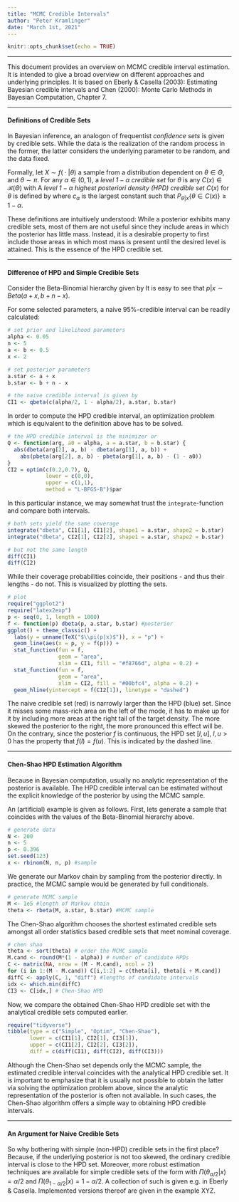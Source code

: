 ```yaml
---
title: "MCMC Credible Intervals"
author: "Peter Kramlinger"
date: "March 1st, 2021"
---
```


```r
knitr::opts_chunk$set(echo = TRUE)
```

***

This document provides an overview on MCMC credible interval estimation. 
It is intended to give a broad overview on different approaches and underlying principles. 
It is based on Eberly & Casella (2003): Estimating Bayesian credible intervals and Chen (2000): Monte Carlo Methods in Bayesian Computation, Chapter 7. 

***

#### Definitions of Credible Sets

In Bayesian inference, an analogon of frequentist *confidence sets* is given by credible sets. 
While the data is the realization of the random process in the former, the latter considers the underlying parameter to be random, and the data fixed. 

Formally, let $X\sim f(\;\cdot\;|\theta)$ a sample from a distribution dependent on $\theta\in\Theta$, and $\theta\sim\pi$. 
For any $\alpha\in(0,1)$, a *level $1-\alpha$ credible set* for $\theta$ is any $C(x)\in\mathcal{B}(\Theta)$ with
\begin{equation*}
  P_{\theta|x}\{\theta\in C(x)\} = \int_{C(x)}\pi(\theta|x)\;d\theta
  \geq 1- \alpha.
\end{equation*}
A *level $1-\alpha$ highest posteriori density (HPD) credible set* $C(x)$ for $\theta$ is defined by
\begin{equation*}
  C(x) = \{ \theta\;|\; \pi(\theta|x) \geq c_\alpha\},
\end{equation*}
where $c_\alpha$ is the largest constant such that $P_{\theta|x}\{\theta\in C(x)\} \geq 1-\alpha$.

These definitions are intuitively understood: While a posterior exhibits many credible sets, most of them are not useful since they include areas in which the posterior has little mass. 
Instead, it is a desirable property to first include those areas in which most mass is present until the desired level is attained. 
This is the essence of the HPD credible set. 


***

#### Difference of HPD and Simple Credible Sets

Consider the Beta-Binomial hierarchy given by 
\begin{align*}
  X|p &\sim B(n,p),\\
  p &\sim Beta(a,b). 
\end{align*}
It is easy to see that $p | x \sim Beta( a + x, b + n - x)$. 

For some selected parameters, a naive 95%-credible interval can be readily calculated: 

```r
 
# set prior and likelihood parameters
alpha <- 0.05 
n <- 5
a <- b <- 0.5
x <- 2

# set posterior parameters
a.star <- a + x
b.star <- b + n - x

# the naive credible interval is given by 
CI1 <- qbeta(c(alpha/2, 1 - alpha/2), a.star, b.star)

```

In order to compute the HPD credible interval, an optimization problem which is equivalent to the definition above has to be solved. 

```r

# the HPD credible interval is the minimizer or
Q <- function(arg, a0 = alpha, a = a.star, b = b.star) {
  abs(dbeta(arg[2], a, b) - dbeta(arg[1], a, b)) + 
    abs(pbeta(arg[2], a, b) - pbeta(arg[1], a, b) - (1 - a0))
}
CI2 = optim(c(0.2,0.7), Q,
            lower = c(0,0), 
            upper = c(1,1), 
            method = "L-BFGS-B")$par

```

In this particular instance, we may somewhat trust the `integrate`-function and compare both intervals.

```r

# both sets yield the same coverage
integrate("dbeta", CI1[1], CI1[2], shape1 = a.star, shape2 = b.star)
integrate("dbeta", CI2[1], CI2[2], shape1 = a.star, shape2 = b.star)

# but not the same length
diff(CI1)
diff(CI2)

```

While their coverage probabilities coincide, their positions - and thus their lengths - do not. 
This is visualized by plotting the sets. 

```r

# plot
require("ggplot2")
require("latex2exp")
p <- seq(0, 1, length = 1000)
f <- function(p) dbeta(p, a.star, b.star) #posterior
ggplot() + theme_classic() + 
  labs(y = unname(TeX("$\\pi(p|x)$")), x = "p") +
  geom_line(aes(x = p, y = f(p))) + 
  stat_function(fun = f, 
                geom = "area", 
                xlim = CI1, fill = "#f8766d", alpha = 0.2) + 
  stat_function(fun = f, 
                geom = "area", 
                xlim = CI2, fill = "#00bfc4", alpha = 0.2) + 
  geom_hline(yintercept = f(CI2[1]), linetype = "dashed")

```

The naive credible set (red) is narrowly larger than the HPD (blue) set. 
Since it misses some mass-rich area on the left of the mode, it has to make up for it by including more areas at the right tail of the target density. 
The more skewed the posterior to the right, the more pronounced this effect will be.
On the contrary, since the posterior $f$ is continuous, the HPD set $[l,u]$, $l,u>0$ has the property  that $f(l) = f(u)$. 
This is indicated by the dashed line. 


***

#### Chen-Shao HPD Estimation Algorithm

Because in Bayesian computation, usually no analytic representation of the posterior is available. 
The HPD credible interval can be estimated without the explicit knowledge of  the posterior by using the MCMC sample. 

An (artificial) example is given as follows. First, lets generate a sample that coincides with the values of the Beta-Binomial hierarchy above. 

```r
# generate data
N <- 200
n <- 5
p <- 0.396
set.seed(123)
x <- rbinom(N, n, p) #sample
```

We generate our Markov chain by sampling from the posterior directly. In practice, the MCMC sample would be generated by full conditionals. 

```r
# generate MCMC sample
M <- 1e5 #length of Markov chain
theta <- rbeta(M, a.star, b.star) #MCMC sample
```

The Chen-Shao algorithm chooses the shortest estimated credible sets amongst all order statistics based credible sets that meet nominal coverage. 

```r
# chen shao
theta <- sort(theta) # order the MCMC sample
M.cand <- round(M*(1 - alpha)) # number of candidate HPDs
C <- matrix(NA, nrow = (M - M.cand), ncol = 2) 
for (i in 1:(M - M.cand)) C[i,1:2] = c(theta[i], theta[i + M.cand])
diffC <- apply(C, 1, "diff") #lengths of candidate intervals
idx <- which.min(diffC) 
CI3 <- C[idx,] # Chen-Shao HPD 
```

Now, we compare the obtained Chen-Shao HPD credible set with the analytical credible sets computed earlier. 

```r
require("tidyverse")
tibble(type = c("Simple", "Optim", "Chen-Shao"), 
       lower = c(CI1[1], CI2[1], CI3[1]),
       upper = c(CI1[2], CI2[2], CI3[2]),
       diff = c(diff(CI1), diff(CI2), diff(CI3)))
```

Although the Chen-Shao set depends only the MCMC sample, the estimated credible interval coincides with the analytical HPD credible set. 
It is important to emphasize that it is usually not possible to obtain the latter via solving the optimization problem above, since the analytic representation of the posterior is often not available. 
In such cases, the Chen-Shao algorithm offers a simple way to obtaining HPD credible intervals. 


***

#### An Argument for Naive Credible Sets

So why bothering with simple (non-HPD) credible sets in the first place? 
Because, if the underlying posterior is not too skewed, the ordinary credible interval is close to the HPD set. 
Moreover, more robust estimation techniques are available for simple credible sets of the form 
\begin{equation*}
  [\theta_{\alpha/2}, \theta_{1-\alpha/2}],
\end{equation*}
with $\Pi(\theta_{\alpha/2}|x) = \alpha/2$ and $\Pi(\theta_{1-\alpha/2}|x) = 1-\alpha/2$. 
A collection of such is given e.g. in Eberly & Casella. 
Implemented versions thereof are given in the example XYZ. 








